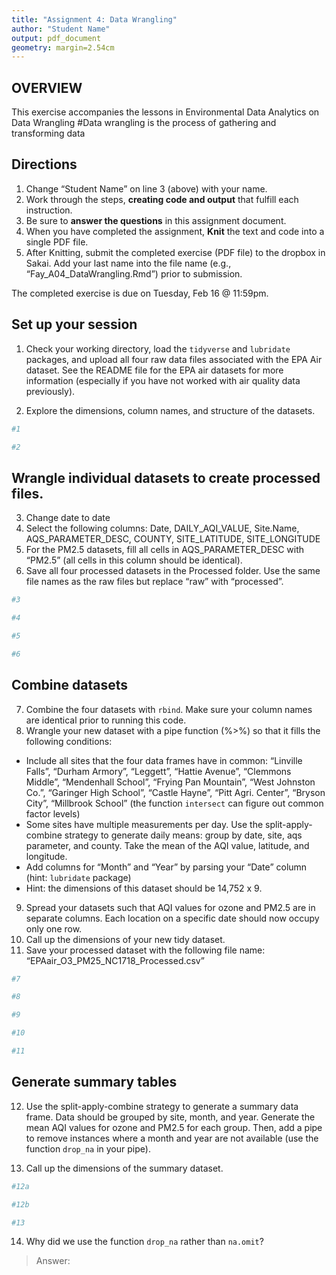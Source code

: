 ```yaml
---
title: "Assignment 4: Data Wrangling"
author: "Student Name"
output: pdf_document
geometry: margin=2.54cm
---
```


## OVERVIEW

This exercise accompanies the lessons in Environmental Data Analytics on Data Wrangling 
#Data wrangling is the process of gathering and transforming data


## Directions
1. Change "Student Name" on line 3 (above) with your name.
2. Work through the steps, **creating code and output** that fulfill each instruction.
3. Be sure to **answer the questions** in this assignment document.
4. When you have completed the assignment, **Knit** the text and code into a single PDF file.
5. After Knitting, submit the completed exercise (PDF file) to the dropbox in Sakai. Add your last name into the file name (e.g., "Fay_A04_DataWrangling.Rmd") prior to submission.

The completed exercise is due on Tuesday, Feb 16 @ 11:59pm.

## Set up your session 
1. Check your working directory, load the `tidyverse` and `lubridate` packages, and upload all four raw data files associated with the EPA Air dataset. See the README file for the EPA air datasets for more information (especially if you have not worked with air quality data previously). 

2. Explore the dimensions, column names, and structure of the datasets. 

```r
#1

#2
```

## Wrangle individual datasets to create processed files.
3. Change date to date
4. Select the following columns: Date, DAILY_AQI_VALUE, Site.Name, AQS_PARAMETER_DESC, COUNTY, SITE_LATITUDE, SITE_LONGITUDE
5. For the PM2.5 datasets, fill all cells in AQS_PARAMETER_DESC with "PM2.5" (all cells in this column should be identical).
6. Save all four processed datasets in the Processed folder. Use the same file names as the raw files but replace "raw" with "processed".

```r
#3

#4

#5

#6

```


## Combine datasets
7. Combine the four datasets with `rbind`. Make sure your column names are identical prior to running this code. 
8. Wrangle your new dataset with a pipe function (%>%) so that it fills the following conditions: 

* Include all sites that the four data frames have in common: "Linville Falls", "Durham Armory", "Leggett", "Hattie Avenue", "Clemmons Middle", "Mendenhall School", "Frying Pan Mountain", "West Johnston Co.", "Garinger High School", "Castle Hayne", "Pitt Agri. Center", "Bryson City", "Millbrook School" (the function `intersect` can figure out common factor levels)
* Some sites have multiple measurements per day. Use the split-apply-combine strategy to generate daily means: group by date, site, aqs parameter, and county. Take the mean of the AQI value, latitude, and longitude.
* Add columns for "Month" and "Year" by parsing your "Date" column (hint: `lubridate` package)
* Hint: the dimensions of this dataset should be 14,752 x 9.

9. Spread your datasets such that AQI values for ozone and PM2.5 are in separate columns. Each location on a specific date should now occupy only one row.
10. Call up the dimensions of your new tidy dataset.
11. Save your processed dataset with the following file name: "EPAair_O3_PM25_NC1718_Processed.csv"

```r
#7

#8

#9

#10

#11

```


## Generate summary tables
12. Use the split-apply-combine strategy to generate a summary data frame. Data should be grouped by site, month, and year. Generate the mean AQI values for ozone and PM2.5 for each group. Then, add a pipe to remove instances where a month and year are not available (use the function `drop_na` in your pipe). 

13. Call up the dimensions of the summary dataset.

```r
#12a

#12b

#13

```

14. Why did we use the function `drop_na` rather than `na.omit`?

> Answer: 
